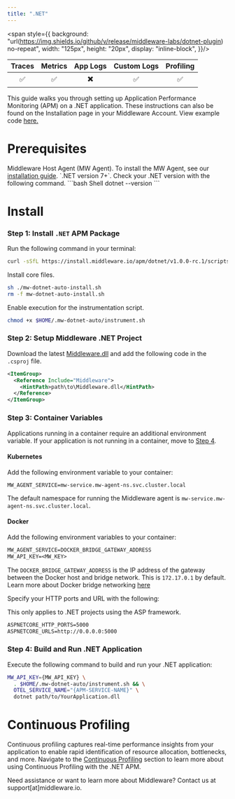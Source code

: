 ```yaml
---
title: ".NET"
---
```

<span style={{
    background: "url(https://img.shields.io/github/v/release/middleware-labs/dotnet-plugin) no-repeat",
    width: "125px",
    height: "20px",
    display: "inline-block",
}}/>

| Traces | Metrics | App Logs | Custom Logs | Profiling |
| :----: | :-----: | :------: | :---------: | :-------: |
| ✅ | ✅ | ✖️ | ✅ | ✅ |

This guide walks you through setting up Application Performance Monitoring (APM) on a .NET application. These instructions can also be found on the Installation page in your Middleware Account. View example code <a href="https://github.com/middleware-labs/demo-apm/tree/master/dotnet"> here. </a>

# Prerequisites

<Steps>

  <Step title="MW Host Agent">
   Middleware Host Agent (MW Agent). To install the MW Agent, see our <a href="https://docs.middleware.io/docs/agent-installation/overview"> installation guide</a>. 
  </Step>

  <Step title=".NET Version">
    `.NET version 7+`. Check your .NET version with the following command.
    ```bash Shell
    dotnet --version
    ```
  </Step>

</Steps>

# Install

### Step 1: Install `.NET` APM Package

Run the following command in your terminal:

```bash Shell
curl -sSfL https://install.middleware.io/apm/dotnet/v1.0.0-rc.1/scripts/mw-dotnet-auto-install.sh -O
```
Install core files.
```bash Shell
sh ./mw-dotnet-auto-install.sh
rm -f mw-dotnet-auto-install.sh
```
Enable execution for the instrumentation script.
```bash Shell
chmod +x $HOME/.mw-dotnet-auto/instrument.sh
```

### Step 2: Setup Middleware .NET Project

Download the latest [Middleware.dll](https://github.com/middleware-labs/dotnet-plugin/releases) and add the following code in the `.csproj` file.

```xml XML
<ItemGroup>
  <Reference Include="Middleware">
    <HintPath>path\to\Middleware.dll</HintPath>
  </Reference>
</ItemGroup>
```

### Step 3: Container Variables

Applications running in a container require an additional environment variable. If your application is not running in a container, move to [Step 4](/apm-configuration/dotnet#step-4-build-and-run-net-application). 

#### Kubernetes

Add the following environment variable to your container:

```Shell Shell
MW_AGENT_SERVICE=mw-service.mw-agent-ns.svc.cluster.local
```

<Note> The default namespace for running the Middleware agent is `mw-service.mw-agent-ns.svc.cluster.local`. </Note>

#### Docker

Add the following environment variables to your container:

```dockerfile dockerfile
MW_AGENT_SERVICE=DOCKER_BRIDGE_GATEWAY_ADDRESS
MW_API_KEY=<MW_KEY>
```
<Note> The `DOCKER_BRIDGE_GATEWAY_ADDRESS` is the IP address of the gateway between the Docker host and bridge network. This is `172.17.0.1` by default. 
Learn more about Docker bridge networking [here](https://docs.docker.com/network/network-tutorial-standalone/) </Note>

Specify your HTTP ports and URL with the following:

<Warning> This only applies to .NET projects using the ASP framework. </Warning>

```dockerfile dockerfile
ASPNETCORE_HTTP_PORTS=5000
ASPNETCORE_URLS=http://0.0.0.0:5000
```

### Step 4: Build and Run .NET Application

Execute the following command to build and run your .NET application:

```bash Shell
MW_API_KEY={MW_API_KEY} \
  . $HOME/.mw-dotnet-auto/instrument.sh && \
  OTEL_SERVICE_NAME="{APM-SERVICE-NAME}" \
  dotnet path/to/YourApplication.dll
```

# Continuous Profiling

Continuous profiling captures real-time performance insights from your application to enable rapid identification of resource allocation, bottlenecks, and more. Navigate to the [Continuous Profiling](https://docs.middleware.io/workflow/profiling#continuous-profiling) section to learn more about using Continuous Profiling with the .NET APM.

<Note> Need assistance or want to learn more about Middleware? Contact us at support[at]middleware.io. </Note>